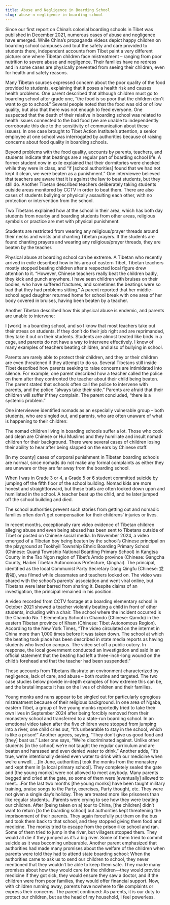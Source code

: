 ```yaml
---
title: Abuse and Negligence in Boarding School
slug: abuse-n-negligence-in-boarding-school
---
```



Since our first report on China’s colonial boarding schools in Tibet was published in December 2021, numerous cases of abuse and negligence have emerged. While China’s propaganda videos depict happy children on boarding school campuses and tout the safety and care provided to students there, independent accounts from Tibet paint a very different picture: one where Tibetan children face mistreatment – ranging from poor nutrition to severe abuse and negligence. Their families have no redress and in some cases are physically prevented from seeing their children, even for health and safety reasons.

Many Tibetan sources expressed concern about the poor quality of the food provided to students, explaining that it poses a health risk and causes health problems. One parent described that although children must go to boarding school after grade one, “the food is so poor that the children don't want to go to school.” Several people noted that the food was old or of low quality, but also that there was not enough to feed everyone. One suspected that the death of their relative in boarding school was related to health issues connected to the bad food (we are unable to independently corroborate this due to the sensitivity of communication about these issues). In one case brought to Tibet Action Institute’s attention, a senior employee at one school was interrogated by authorities because of raising concerns about food quality in boarding schools.  

Beyond problems with the food quality, accounts by parents, teachers, and students indicate that beatings are a regular part of boarding school life. A former student now in exile explained that their dormitories were checked while they were in class, and “if [school authorities] found that we had not kept it clean, we were beaten as a punishment.” One interviewee believed that teachers are aware that it is against the law to beat students, but they still do. Another Tibetan described teachers deliberately taking students outside areas monitored by CCTV in order to beat them. There are also cases of students bullying or physically assaulting each other, with no protection or intervention from the school.

Two Tibetans explained how at the school in their area, which has both day students from nearby and boarding students from other areas, religious symbols or practice are met with physical punishment:

<QuotePrimary>
Students are restricted from wearing any religious/prayer threads around their necks and wrists and chanting Tibetan prayers. If the students are found chanting prayers and wearing any religious/prayer threads, they are beaten by the teacher.
</QuotePrimary>

Physical abuse at boarding school can be extreme. A Tibetan who recently arrived in exile described how in his area of eastern Tibet, Tibetan teachers mostly stopped beating children after a respected local figure drew attention to it. “However, Chinese teachers really beat the children badly, they kick and punch anywhere. I have seen children with bruises on their bodies, who have suffered fractures, and sometimes the beatings were so bad that they had problems sitting.” A parent reported that her middle-school aged daughter returned home for school break with one area of her body covered in bruises, having been beaten by a teacher.

Another Tibetan described how this physical abuse is endemic, and parents are unable to intervene:


<QuotePrimary>
I [work] in a boarding school, and so I know that most teachers take out their stress on students. If they don’t do their job right and are reprimanded, they take it out on their students. Students are almost treated like birds in a cage, and parents do not have a way to intervene effectively. I know of many examples of teachers beating children, and also of bullying in school.
</QuotePrimary>

Parents are rarely able to protect their children, and they or their children are even threatened if they attempt to do so. Several Tibetans still inside Tibet described how parents seeking to raise concerns are intimidated into silence. For example, one parent described how a teacher called the police on them after they confronted the teacher about their child being beaten. The parent stated that schools often call the police to intervene with parents, and the police “always take their side.” Parents are afraid that their children will suffer if they complain. The parent concluded, “there is a systemic problem.”

One interviewee identified nomads as an especially vulnerable group – both students, who are singled out, and parents, who are often unaware of what is happening to their children:

<QuotePrimary>
The nomad children living in boarding schools suffer a lot. Those who cook and clean are Chinese or Hui Muslims and they humiliate and insult nomad children for their background. There were several cases of children losing their ability to hear after being slapped on the ears by Chinese staff.

[In my county] cases of corporal punishment in Tibetan boarding schools are normal, since nomads do not make any formal complaints as either they are unaware or they are far away from the boarding school.

When I was in Grade 3 or 4, a Grade 5 or 6 student committed suicide by jumping off the fifth floor of the school building. Nomad kids are more honest and straightforward, but these traits are often looked down upon and humiliated in the school. A teacher beat up the child, and he later jumped off the school building and died.

The school authorities prevent such stories from getting out and nomadic families often don't get compensation for their childrens’ injuries or lives.
</QuotePrimary>

In recent months, exceptionally rare video evidence of Tibetan children alleging abuse and even being abused has been sent to Tibetans outside of Tibet or posted on Chinese social media. In November 2024, a video emerged of a Tibetan boy being beaten by the school’s Chinese principal on the playground at Tsokhyil Township Ethnic Boarding Primary School (Chinese: Quanji Township National Boarding Primary School) in Kangtsa County in the Tso Ngon region of Tibet’s Amdo province (Chinese: Gangcha County, Haibei Tibetan Autonomous Prefecture, Qinghai). The principal, identified as the local Communist Party Secretary Dang Qingfu (Chinese: 党青福), was filmed while classmates and teachers looked on. The video was shared with the school’s parents' association and went viral online, but Tibetans were later barred from sharing it. Despite claims of an investigation, the principal remained in his position. 

A video recorded from CCTV footage at a boarding elementary school in October 2021 showed a teacher violently beating a child in front of other students, including with a chair. The school where the incident occurred is the Chamdo No. 1 Elementary School in Chamdo (Chinese: Qamdo) in the eastern Tibetan province of Kham (Chinese: Tibet Autonomous Region). According to the New York Times, “The video circulated on the internet in China more than 1,000 times before it was taken down. The school at which the beating took place has been described in state media reports as having students who lived on campus. The video set off a public outcry. In response, the local government conducted an investigation and said in an official statement that the beating had left a three-inch-long wound on the child’s forehead and that the teacher had been suspended.”

These accounts from Tibetans illustrate an environment characterized by negligence, lack of care, and abuse – both routine and targeted. The two case studies below provide in-depth examples of how extreme this can be, and the brutal impacts it has on the lives of children and their families.

<CaseStudySM>
Young monks and nuns appear to be singled out for particularly egregious mistreatment because of their religious background. In one area of Ngaba, eastern Tibet, a group of five young monks reportedly tried to take their own lives in September 2024 after being forcibly removed from their monastery school and transferred to a state-run boarding school. In an emotional video taken after the five children were stopped from jumping into a river, one child cries out, “It’s unbearable to stay in the school, which is like a prison!” Another agrees, saying, “They don’t give us good food and [they] beat us.” Later one says, “We’re discriminated against. Unlike other students [in the school] we’re not taught the regular curriculum and are beaten and harassed and even denied water to drink.” Another adds, “It’s true, we’re intentionally denied even water to drink with our medicine when we’re unwell.
   <IndentText>
   …[In June, authorities] took the monks from the monastery and kept them in [a local primary school]. They completely sealed the gate and [the young monks] were not allowed to meet anybody. Many parents begged and cried at the gate, so some of them were [eventually] allowed to meet….For the last two months [the young monks] have been taught military training, praise songs to the Party, exercises, Party thought, etc. They were not given a single day’s holiday. They are treated more like prisoners than like regular students.…Parents were crying to see how they were treating our children. 
    </IndentText>
    <IndentText>
    After [being taken on a] tour to China, [the children] didn’t want to return [to the boarding school] but authorities kept threatening the imprisonment of their parents. They again forcefully put them on the bus and took them back to that school, and they stopped giving them food and medicine. The monks tried to escape from the prison-like school and ran. Some of them tried to jump in the river, but villagers stopped them. They would all die if they jumped as it’s a big river. Some of them tried to commit suicide as it was becoming unbearable.
    </IndentText>
Another parent emphasized that authorities had made many promises about the welfare of the children when parents were told they had to attend state boarding school:
    <IndentText>
    When the authorities came to ask us to send our children to school, they never mentioned that they wouldn’t be able to keep them safe. They made many promises about how they would care for the children—they would provide medicine if they got sick, they would ensure they saw a doctor, and if the children were from poor families, they would offer financial support. Now, with children running away, parents have nowhere to file complaints or express their concerns.
    </IndentText>
The parent continued: 
    <IndentText>
    As parents, it is our duty to protect our children, but as the head of my household, I feel powerless.
    </IndentText>
</CaseStudySM>
